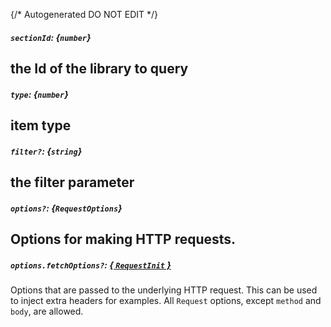 {/* Autogenerated DO NOT EDIT  */}
##### `sectionId`: *{`number`}*
the Id of the library to query
---
##### `type`: *{`number`}*
item type
---
##### `filter?`: *{`string`}*
the filter parameter
---
##### `options?`: *{`RequestOptions`}*
Options for making HTTP requests.
---
##### `options.fetchOptions?`: [*{ `RequestInit` }*](https://developer.mozilla.org/en-US/docs/Web/API/Request/Request#options)
Options that are passed to the underlying HTTP request. This can be used to inject extra headers for examples. All `Request` options, except `method` and `body`, are allowed.

